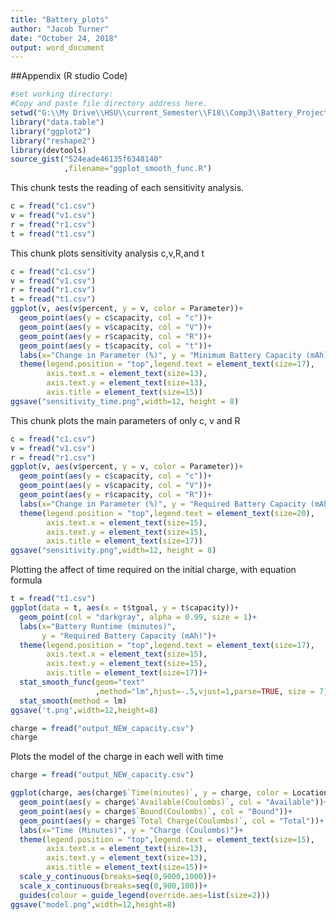 ---
title: "Battery_plots"
author: "Jacob Turner"
date: "October 24, 2018"
output: word_document
---
##Appendix (R studio Code)
```{r}
#set working directory:
#Copy and paste file directory address here.
setwd("G:\\My Drive\\HSU\\current_Semester\\F18\\Comp3\\Battery_Project\\final_program")
library("data.table")
library("ggplot2")
library("reshape2")
library(devtools)
source_gist("524eade46135f6348140"
            ,filename="ggplot_smooth_func.R")
```
This chunk tests the reading of each sensitivity analysis.
```{r}
c = fread("c1.csv")
v = fread("v1.csv")
r = fread("r1.csv")
t = fread("t1.csv")
```
This chunk plots sensitivity analysis c,v,R,and t
```{r}
c = fread("c1.csv")
v = fread("v1.csv")
r = fread("r1.csv")
t = fread("t1.csv")
ggplot(v, aes(v$percent, y = v, color = Parameter))+
  geom_point(aes(y = c$capacity, col = "c"))+
  geom_point(aes(y = v$capacity, col = "V"))+
  geom_point(aes(y = r$capacity, col = "R"))+
  geom_point(aes(y = t$capacity, col = "t"))+
  labs(x="Change in Parameter (%)", y = "Minimum Battery Capacity (mAh)")+
  theme(legend.position = "top",legend.text = element_text(size=17),
        axis.text.x = element_text(size=13),
        axis.text.y = element_text(size=13),
        axis.title = element_text(size=15))
ggsave("sensitivity_time.png",width=12, height = 8)
```
This chunk plots the main parameters of only c, v and R
```{r}
c = fread("c1.csv")
v = fread("v1.csv")
r = fread("r1.csv")
ggplot(v, aes(v$percent, y = v, color = Parameter))+
  geom_point(aes(y = c$capacity, col = "c"))+
  geom_point(aes(y = v$capacity, col = "V"))+
  geom_point(aes(y = r$capacity, col = "R"))+
  labs(x="Change in Parameter (%)", y = "Required Battery Capacity (mAh)")+
  theme(legend.position = "top",legend.text = element_text(size=20),
        axis.text.x = element_text(size=15),
        axis.text.y = element_text(size=15),
        axis.title = element_text(size=17))
ggsave("sensitivity.png",width=12, height = 8)
```
Plotting the affect of time required on the initial charge, with equation formula
```{r}
t = fread("t1.csv")
ggplot(data = t, aes(x = t$tgoal, y = t$capacity))+
  geom_point(col = "darkgray", alpha = 0.99, size = 1)+
  labs(x="Battery Runtime (minutes)", 
       y = "Required Battery Capacity (mAh)")+
  theme(legend.position = "top",legend.text = element_text(size=17),
        axis.text.x = element_text(size=15),
        axis.text.y = element_text(size=15),
        axis.title = element_text(size=17))+
  stat_smooth_func(geom="text"
                   ,method="lm",hjust=-.5,vjust=1,parse=TRUE, size = 7)+
  stat_smooth(method = lm)
ggsave('t.png',width=12,height=8)
```


```{r}
charge = fread("output_NEW_capacity.csv")
charge
```

Plots the model of the charge in each well with time
```{r}
charge = fread("output_NEW_capacity.csv")

ggplot(charge, aes(charge$`Time(minutes)`, y = charge, color = Location))+
  geom_point(aes(y = charge$`Available(Coulombs)`, col = "Available"))+
  geom_point(aes(y = charge$`Bound(Coulombs)`, col = "Bound"))+
  geom_point(aes(y = charge$`Total Charge(Coulombs)`, col = "Total"))+
  labs(x="Time (Minutes)", y = "Charge (Coulombs)")+
  theme(legend.position = "top",legend.text = element_text(size=15),
        axis.text.x = element_text(size=13),
        axis.text.y = element_text(size=13),
        axis.title = element_text(size=15))+
  scale_y_continuous(breaks=seq(0,9000,1000))+
  scale_x_continuous(breaks=seq(0,900,100))+
  guides(colour = guide_legend(override.aes=list(size=2)))
ggsave("model.png",width=12,height=8)
```
